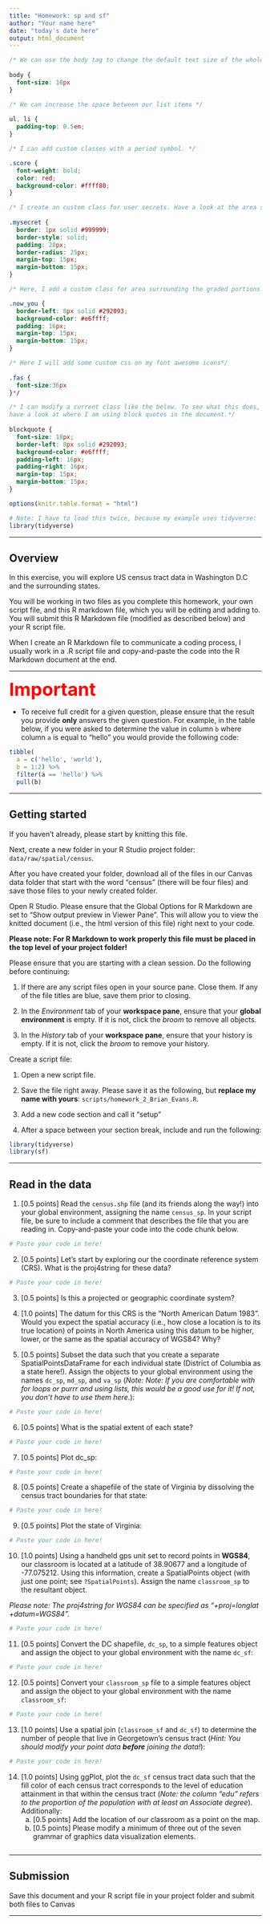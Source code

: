 ```yaml
---
title: "Homework: sp and sf"
author: "Your name here"
date: "today's date here"
output: html_document
---
```


<!-- Please knit this right away! The additional information for (html and css)
are provided to help you build on your current R Markdown toolbox. You will not
be responsible for learning these additional tools at this point. -->

<!-- The head tag, <head>, is a container for metadata in an html document. 
We can use it to define styles and do lots of other cool things things. -->
<head>
<!-- The link tag, <link>, creates a relationship between this file and
an external source. Here, I'm linking font-awesome so I can include a 
couple of icons that I like (user-secret and user-circle) -->
<link 
  rel="stylesheet" 
  href="https://cdnjs.cloudflare.com/ajax/libs/font-awesome/4.7.0/css/font-awesome.min.css">
<!-- Here I'm linking to a javascript file that will give us access to font awesome -->
  <script src="https://kit.fontawesome.com/03064bdd6c.js" crossorigin="anonymous"></script>
</head>
<!-- Note in the above that some html tags, like <head> need to be closed 
with </head>. Others, like <link> don't need a closing tag. -->

```css
/* We can use the body tag to change the default text size of the whole document. */
  
body {
  font-size: 18px
}

/* We can increase the space between our list items */
  
ul, li {
  padding-top: 0.5em;
}

/* I can add custom classes with a period symbol. */

.score {
  font-weight: bold;
  color: red;
  background-color: #ffff80;
}

/* I create an custom class for user secrets. Have a look at the area surrounding my spy icons below to see what this does. Also, do you notice any similarity to your ggPlot theme elements? */
  
.mysecret {
  border: 1px solid #999999;
  border-style: solid; 
  padding: 20px; 
  border-radius: 25px;
  margin-top: 15px;
  margin-bottom: 15px;
}

/* Here, I add a custom class for area surrounding the graded portions of this assignment.*/

.now_you {
  border-left: 8px solid #292093;
  background-color: #e6ffff;
  padding: 16px;
  margin-top: 15px;
  margin-bottom: 15px;
}

/* Here I will add some custom css on my font awesome icons*/
  
.fas {
  font-size:36px
}*/

/* I can modify a current class like the below. To see what this does,
have a look at where I am using block quotes in the document.*/
  
blockquote {
  font-size: 18px;
  border-left: 8px solid #292093;
  background-color: #e6ffff;
  padding-left: 16px;
  padding-right: 16px;
  margin-top: 15px;
  margin-bottom: 15px;
}
```

<!-- Here is the setup for knitr. -->

```r
options(knitr.table.format = "html")

# Note: I have to load this twice, because my example uses tidyverse:
library(tidyverse)
```

<hr>

## Overview

In this exercise, you will explore US census tract data in Washington D.C and the surrounding states.

You will be working in two files as you complete this homework, your own script file, and this R markdown file, which you will be editing and adding to. You will submit this R Markdown file (modified as described below) and your R script file.

<!-- A div is a container for html. I assign it to the class "my secret that
we created above -->
<div class = "mysecret">
<!-- The i tag is commonly used to create italic text, but it can also be 
used to create icons -->
<i class="fas fa-user-secret"></i> When I create an R Markdown file to communicate a coding process, I usually work in a .R script file and copy-and-paste the code into the R Markdown document at the end.
</div>

<hr>

<span style = "color: red; font-size: 36px"><i class="fas fa-exclamation-triangle"></i> **Important**</span> 

* To receive full credit for a given question, please ensure that the result you provide **only** answers the given question. For example, in the table below, if you were asked to determine the value in column `b` where column `a` is equal to "hello" you would provide the following code:

```r
tibble(
  a = c('hello', 'world'),
  b = 1:2) %>% 
  filter(a == 'hello') %>% 
  pull(b)
```

<hr>

## Getting started

If you haven't already, please start by knitting this file.

Next, create a new folder in your R Studio project folder: `data/raw/spatial/census`.

After you have created your folder, download all of the files in our Canvas data folder that start with the word "census" (there will be four files) and save those files to your newly created folder.

Open R Studio. Please ensure that the Global Options for R Markdown are set to "Show output preview in Viewer Pane". This will allow you to view the knitted document (i.e., the html version of this file) right next to your code.

**Please note: For R Markdown to work properly this file must be placed in the top level of your project folder!**

Please ensure that you are starting with a clean session. Do the following before continuing:

1. If there are any script files open in your source pane. Close them. If any of the file titles are blue, save them prior to closing.

1. In the *Environment* tab of your **workspace pane**, ensure that your **global environment** is empty. If it is not, click the *broom* to remove all objects.

1. In the *History* tab of your **workspace pane**, ensure that your history is empty. If it is not, click the *broom* to remove your history.

Create a script file:

1. Open a new script file.

1. Save the file right away. Please save it as the following, but **replace my name with yours**: `scripts/homework_2_Brian_Evans.R`.

1. Add a new code section and call it "setup"

1. After a space between your section break, include and run the following:

```r
library(tidyverse)
library(sf)
```

<hr>

## Read in the data

<div class = "now_you">

<i class="fas fa-user-circle"></i> 

1. <span class = "score">[0.5 points]</span>  Read the `census.shp` file (and its friends along the way!) into your global environment, assigning the name `census_sp`. In your script file, be sure to include a comment that describes the file that you are reading in. Copy-and-paste your code into the code chunk below.

```r

# Paste your code in here!

```

2. <span class = "score">[0.5 points]</span>  Let's start by exploring our the coordinate reference system (CRS). What is the proj4string for these data?
    
```r

# Paste your code in here!

```


3. <span class = "score">[0.5 points]</span> Is this a projected or geographic coordinate system?
    
4. <span class = "score">[1.0 points]</span> The datum for this CRS is the "North American Datum 1983". Would you expect the spatial accuracy (i.e., how close a location is to its true location) of points in North America using this datum to be higher, lower, or the same as the spatial accuracy of WGS84? Why?
    
5. <span class = "score">[0.5 points]</span> Subset the data  such that you create a separate SpatialPointsDataFrame for  each individual state (District of Columbia as a state here!). Assign the objects to your global environment using the names `dc_sp`, `md_sp`, and `va_sp` (*Note: Note: If you are comfortable with for loops or purrr and using lists, this would be a good use for it! If not, you don't have to use them here.*):

```r
# Paste your code in here!
```

6. <span class = "score">[0.5 points]</span> What is the spatial extent of each state?

```r
# Paste your code in here!
```

7. <span class = "score">[0.5 points]</span> Plot dc_sp:

```r
# Paste your code in here!
```

8. <span class = "score">[0.5 points]</span> Create a shapefile of the state of Virginia by dissolving the census tract boundaries for that state:

```r
# Paste your code in here!
```

9. <span class = "score">[0.5 points]</span> Plot the state of Virginia:

```r
# Paste your code in here!
```

10. <span class = "score">[1.0 points]</span> Using a handheld gps unit set to record points in **WGS84**, our classroom is located at a latitude of 38.90677 and a longitude of -77.075212. Using this information, create a SpatialPoints object (with just one point; see `?SpatialPoints`). Assign the name `classroom_sp` to the resultant object.

*Please note: The proj4string for WGS84 can be specified as "+proj=longlat +datum=WGS84".*

```r
# Paste your code in here!
```

11. <span class = "score">[0.5 points]</span> Convert the DC shapefile, `dc_sp`, to a simple features object and assign the object to your global environment with the name `dc_sf`:

```r
# Paste your code in here!
```

12. <span class = "score">[0.5 points]</span> Convert your `classroom_sp` file to a simple features object and assign the object to your global environment with the name `classroom_sf`:

```r
# Paste your code in here!
```

13. <span class = "score">[1.0 points]</span> Use a spatial join (`classroom_sf` and `dc_sf`) to determine the number of people that live in Georgetown's census tract (*Hint: You should modify your point data **before** joining the data!*):

```r
# Paste your code in here!
```

14. <span class = "score">[1.0 points]</span> Using ggPlot, plot the `dc_sf` census tract data such that the fill color of each census tract corresponds to the level of education attainment in that within the census  tract (*Note: the column "edu" refers to the proportion of the population with at least an Associate degree*). Additionally:
    a. <span class = "score">[0.5 points]</span> Add the location of our classroom as a point on the map.
    b. <span class = "score">[0.5 points]</span> Please modify a minimum of three out of the seven grammar of graphics data visualization elements.

```r

```

<hr>

## Submission

Save this document and your R script file in your project folder and submit both files to Canvas

<hr>

